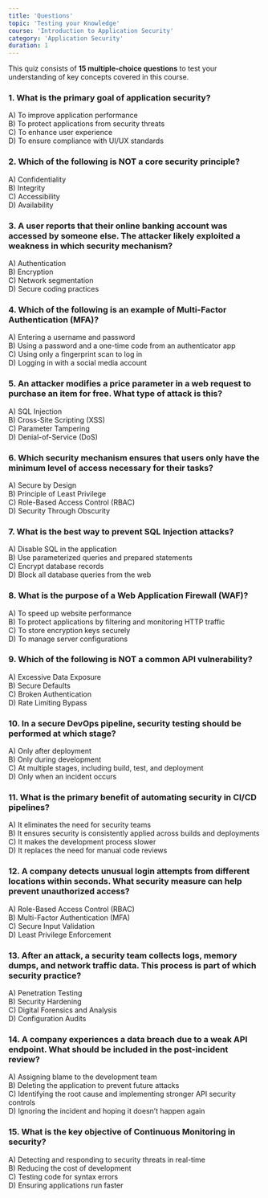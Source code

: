 ```yaml
---
title: 'Questions'
topic: 'Testing your Knowledge'
course: 'Introduction to Application Security'
category: 'Application Security'
duration: 1
---
```


This quiz consists of **15 multiple-choice questions** to test your understanding of key concepts covered in this course.

### **1. What is the primary goal of application security?**

A) To improve application performance  
B) To protect applications from security threats  
C) To enhance user experience  
D) To ensure compliance with UI/UX standards

### **2. Which of the following is NOT a core security principle?**

A) Confidentiality  
B) Integrity  
C) Accessibility  
D) Availability

### **3. A user reports that their online banking account was accessed by someone else. The attacker likely exploited a weakness in which security mechanism?**

A) Authentication  
B) Encryption  
C) Network segmentation  
D) Secure coding practices

### **4. Which of the following is an example of Multi-Factor Authentication (MFA)?**

A) Entering a username and password  
B) Using a password and a one-time code from an authenticator app  
C) Using only a fingerprint scan to log in  
D) Logging in with a social media account

### **5. An attacker modifies a price parameter in a web request to purchase an item for free. What type of attack is this?**

A) SQL Injection  
B) Cross-Site Scripting (XSS)  
C) Parameter Tampering  
D) Denial-of-Service (DoS)

### **6. Which security mechanism ensures that users only have the minimum level of access necessary for their tasks?**

A) Secure by Design  
B) Principle of Least Privilege  
C) Role-Based Access Control (RBAC)  
D) Security Through Obscurity

### **7. What is the best way to prevent SQL Injection attacks?**

A) Disable SQL in the application  
B) Use parameterized queries and prepared statements  
C) Encrypt database records  
D) Block all database queries from the web

### **8. What is the purpose of a Web Application Firewall (WAF)?**

A) To speed up website performance  
B) To protect applications by filtering and monitoring HTTP traffic  
C) To store encryption keys securely  
D) To manage server configurations

### **9. Which of the following is NOT a common API vulnerability?**

A) Excessive Data Exposure  
B) Secure Defaults  
C) Broken Authentication  
D) Rate Limiting Bypass

### **10. In a secure DevOps pipeline, security testing should be performed at which stage?**

A) Only after deployment  
B) Only during development  
C) At multiple stages, including build, test, and deployment  
D) Only when an incident occurs

### **11. What is the primary benefit of automating security in CI/CD pipelines?**

A) It eliminates the need for security teams  
B) It ensures security is consistently applied across builds and deployments  
C) It makes the development process slower  
D) It replaces the need for manual code reviews

### **12. A company detects unusual login attempts from different locations within seconds. What security measure can help prevent unauthorized access?**

A) Role-Based Access Control (RBAC)  
B) Multi-Factor Authentication (MFA)  
C) Secure Input Validation  
D) Least Privilege Enforcement

### **13. After an attack, a security team collects logs, memory dumps, and network traffic data. This process is part of which security practice?**

A) Penetration Testing  
B) Security Hardening  
C) Digital Forensics and Analysis  
D) Configuration Audits

### **14. A company experiences a data breach due to a weak API endpoint. What should be included in the post-incident review?**

A) Assigning blame to the development team  
B) Deleting the application to prevent future attacks  
C) Identifying the root cause and implementing stronger API security controls  
D) Ignoring the incident and hoping it doesn’t happen again

### **15. What is the key objective of Continuous Monitoring in security?**

A) Detecting and responding to security threats in real-time  
B) Reducing the cost of development  
C) Testing code for syntax errors  
D) Ensuring applications run faster

